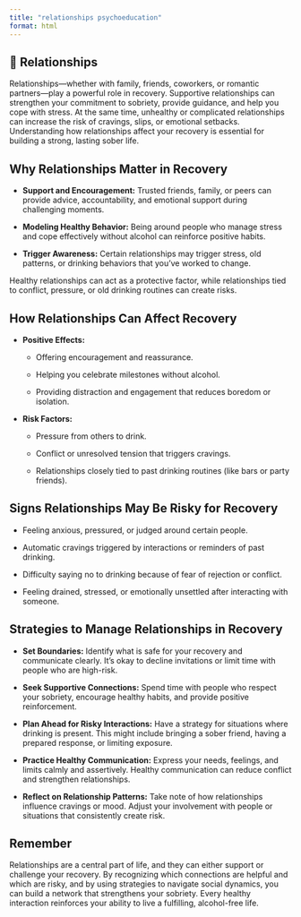 ```yaml
---
title: "relationships psychoeducation"
format: html
---
```


## 🤝 Relationships

Relationships—whether with family, friends, coworkers, or romantic partners—play a powerful role in recovery. Supportive relationships can strengthen your commitment to sobriety, provide guidance, and help you cope with stress. At the same time, unhealthy or complicated relationships can increase the risk of cravings, slips, or emotional setbacks. Understanding how relationships affect your recovery is essential for building a strong, lasting sober life.

## Why Relationships Matter in Recovery

- **Support and Encouragement:** Trusted friends, family, or peers can provide advice, accountability, and emotional support during challenging moments.

- **Modeling Healthy Behavior:** Being around people who manage stress and cope effectively without alcohol can reinforce positive habits.

- **Trigger Awareness:** Certain relationships may trigger stress, old patterns, or drinking behaviors that you’ve worked to change.

Healthy relationships can act as a protective factor, while relationships tied to conflict, pressure, or old drinking routines can create risks.

## How Relationships Can Affect Recovery

- **Positive Effects:**

    - Offering encouragement and reassurance.

    - Helping you celebrate milestones without alcohol.

    - Providing distraction and engagement that reduces boredom or isolation.

- **Risk Factors:**

    - Pressure from others to drink.

    - Conflict or unresolved tension that triggers cravings.

    - Relationships closely tied to past drinking routines (like bars or party friends).

## Signs Relationships May Be Risky for Recovery

- Feeling anxious, pressured, or judged around certain people.

- Automatic cravings triggered by interactions or reminders of past drinking.

- Difficulty saying no to drinking because of fear of rejection or conflict.

- Feeling drained, stressed, or emotionally unsettled after interacting with someone.

## Strategies to Manage Relationships in Recovery

- **Set Boundaries:** Identify what is safe for your recovery and communicate clearly. It’s okay to decline invitations or limit time with people who are high-risk.

- **Seek Supportive Connections:** Spend time with people who respect your sobriety, encourage healthy habits, and provide positive reinforcement.

- **Plan Ahead for Risky Interactions:** Have a strategy for situations where drinking is present. This might include bringing a sober friend, having a prepared response, or limiting exposure.

- **Practice Healthy Communication:** Express your needs, feelings, and limits calmly and assertively. Healthy communication can reduce conflict and strengthen relationships.

- **Reflect on Relationship Patterns:** Take note of how relationships influence cravings or mood. Adjust your involvement with people or situations that consistently create risk.

::: {.callout}
## Remember

Relationships are a central part of life, and they can either support or challenge your recovery. By recognizing which connections are helpful and which are risky, and by using strategies to navigate social dynamics, you can build a network that strengthens your sobriety. Every healthy interaction reinforces your ability to live a fulfilling, alcohol-free life.
:::